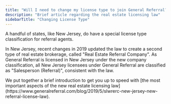 ```yaml
---
title: "Will I need to change my license type to join General Referral?"
description: "Brief article regarding the real estate licensing law"
sidebarTitle: "Changing License Type"
---
```


<Info>
  A handful of states, like New Jersey, do have a special license type classification for referral agents.
</Info>

In New Jersey, recent changes in 2019 updated the law to create a second type of real estate brokerage, called "Real Estate Referral Company". As General Referral is licensed in New Jersey under the new company classification, all New Jersey licensees under General Referral are classified as "Salesperson (Referral)", consistent with the law.

<Note>
  We put together a brief introduction to get you up to speed with [the most important aspects of the new real estate licensing law](https://www.generalreferral.com/blog/2019/5/slwrerc-new-jersey-new-referral-license-law).
</Note>
